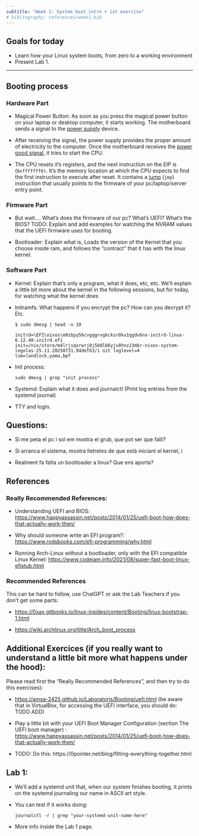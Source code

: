```yaml
---
subtitle: "Week 1: System boot intro + 1st exercise"
# bibliography: references/week1.bib
---
```


## Goals for today

-   Learn how your Linux system boots, from zero to a working environment
-   Present Lab 1.

------------------------------------------------------------------------

## Booting process

### Hardware Part

-   Magical Power Button: As soon as you press the magical power button on your laptop or desktop
    computer, it starts working. The motherboard sends a signal to the [power supply](https://en.wikipedia.org/wiki/Power_supply) device.

-   After receiving the signal, the power supply provides the proper amount
    of electricity to the computer. Once the motherboard receives the [power good signal](https://en.wikipedia.org/wiki/Power_good_signal), it tries to start the CPU.

-   The CPU resets it's registers, and the next instruction on the EIP is (`0xfffffff0)`. It's the memory location at which the CPU expects to find the first instruction to execute after reset. It contains a [jump](https://en.wikipedia.org/wiki/JMP_%28x86_instruction%29) (`jmp`) instruction that usually points to the firmware of your pc/laptop/server entry point.

### Firmware Part

-   But wait.... What's does the firmware of our pc? What's UEFI? What's the BIOS? TODO: Explain and add examples for watching the NVRAM values that the UEFI firmware uses for booting.

-   Bootloader: Explain what is, Loads the version of the Kernel that you choose inside ram, and follows the "contract" that it has with the linux kernel.

### Software Part

-   Kernel: Explain that's only a program, what it does, etc, etc. We'll explain a little bit more about the kernel in the following sessions, but for today, for watching what the kernel does

-   Initramfs: What happens if you encrypt the pc? How can you decrypt it? Etc.

    `$ sudo dmesg | head -n 10`

    `initrd=\EFI\nixos\m9zbpy56cvgqgrvgkcksr8kx1qgdv6nx-initrd-linux-6.12.40-initrd.efi init=/nix/store/m4lrjsqxrwrj0j5b0l66yjv8hnz23mbr-nixos-system-legolas-25.11.20250731.94def63/i nit loglevel=4 lsm=landlock,yama,bpf`

-   Init process:

    `sudo dmesg | grep "init process"`

-   Systemd: Explain what it does and journalctl (Print log entries from the systemd journal)

-   TTY and login.

## Questions:

-   Si me peta el pc i sol em mostra el grub, que pot ser que falli?

-   Si arranca el sistema, mostra lletretes de que està iniciant el kernel, i

-   Realment fa falta un bootloader a linux? Que ens aporta?

## References

### Really Recommended References:

-   Understanding UEFI and BIOS: <https://www.happyassassin.net/posts/2014/01/25/uefi-boot-how-does-that-actually-work-then/>

-   Why should someone write an EFI program?: <https://www.rodsbooks.com/efi-programming/why.html>

-   Running Arch-Linux without a bootloader, only with the EFI compatible Linux Kernel: <https://www.codejam.info/2021/08/super-fast-boot-linux-efistub.html>

### Recommended References 

This can be hard to follow, use ChatGPT or ask the Lab Teachers if you don't get some parts:

-   <https://0xax.gitbooks.io/linux-insides/content/Booting/linux-bootstrap-1.html>

-   <https://wiki.archlinux.org/title/Arch_boot_process>

## Additional Exercices (if you really want to understand a little bit more what happens under the hood): 

Please read first the "Really Recommended References", and then try to do this exercises):

-   <https://amsa-2425.github.io/Laboratoris/Booting/uefi.html> (be aware that in VirtualBox, for accessing the UEFI interface, you should do: TODO ADD)

-   Play a little bit with your UEFI Boot Manager Configuration (section The UEFI boot manager) : <https://www.happyassassin.net/posts/2014/01/25/uefi-boot-how-does-that-actually-work-then/>

-   TODO: Do this: https://0pointer.net/blog/fitting-everything-together.html

## Lab 1:

-   We'll add a systemd unit that, when our system finishes booting, it prints on the systemd journaling our name in ASCII art style.

-   You can test if it works doing:

    `journalctl -r | grep "your-systemd-unit-name-here"`

-   More info inside the Lab 1 page.
